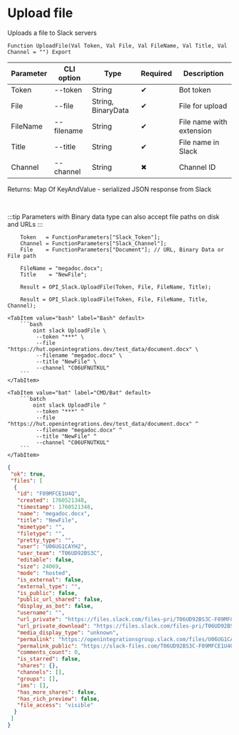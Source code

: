 ﻿---
sidebar_position: 2
description: Upload file and other functions to work with Slack in the Open Integration Package, a free open-source integration library for 1C:Enterprise 8, OneScript and CLI
keywords: [1C, 1С, 1С:Enterprise, 1С:Enterprise 8.3, API, Integration, Services, Exchange, OneScript, CLI, Slack]
---


# Upload file
 Uploads a file to Slack servers



`Function UploadFile(Val Token, Val File, Val FileName, Val Title, Val Channel = "") Export`

  | Parameter | CLI option | Type | Required | Description |
  |-|-|-|-|-|
  | Token | --token | String | &#x2714; | Bot token |
  | File | --file | String, BinaryData | &#x2714; | File for upload |
  | FileName | --filename | String | &#x2714; | File name with extension |
  | Title | --title | String | &#x2714; | File name in Slack |
  | Channel | --channel | String | &#x2716; | Channel ID |

  
  Returns:  Map Of KeyAndValue - serialized JSON response from Slack

<br/>

:::tip
Parameters with Binary data type can also accept file paths on disk and URLs
:::
<br/>


```bsl title="1C:Enterprise/OneScript code example"
    Token   = FunctionParameters["Slack_Token"];
    Channel = FunctionParameters["Slack_Channel"];
    File    = FunctionParameters["Document"]; // URL, Binary Data or File path

    FileName = "megadoc.docx";
    Title    = "NewFile";

    Result = OPI_Slack.UploadFile(Token, File, FileName, Title);

    Result = OPI_Slack.UploadFile(Token, File, FileName, Title, Channel);
```
 

 <Tabs>
  
    <TabItem value="bash" label="Bash" default>
        ```bash
            oint slack UploadFile \
             --token "***" \
             --file "https://hut.openintegrations.dev/test_data/document.docx" \
             --filename "megadoc.docx" \
             --title "NewFile" \
             --channel "C06UFNUTKUL"
        ```
    </TabItem>
  
    <TabItem value="bat" label="CMD/Bat" default>
        ```batch
            oint slack UploadFile ^
             --token "***" ^
             --file "https://hut.openintegrations.dev/test_data/document.docx" ^
             --filename "megadoc.docx" ^
             --title "NewFile" ^
             --channel "C06UFNUTKUL"
        ```
    </TabItem>
</Tabs>


```json title="Result"
{
 "ok": true,
 "files": [
  {
   "id": "F09MFCE1U4Q",
   "created": 1760521348,
   "timestamp": 1760521348,
   "name": "megadoc.docx",
   "title": "NewFile",
   "mimetype": "",
   "filetype": "",
   "pretty_type": "",
   "user": "U06UG1CAYH2",
   "user_team": "T06UD92BS3C",
   "editable": false,
   "size": 24069,
   "mode": "hosted",
   "is_external": false,
   "external_type": "",
   "is_public": false,
   "public_url_shared": false,
   "display_as_bot": false,
   "username": "",
   "url_private": "https://files.slack.com/files-pri/T06UD92BS3C-F09MFCE1U4Q/megadoc.docx",
   "url_private_download": "https://files.slack.com/files-pri/T06UD92BS3C-F09MFCE1U4Q/download/megadoc.docx",
   "media_display_type": "unknown",
   "permalink": "https://openintegrationsgroup.slack.com/files/U06UG1CAYH2/F09MFCE1U4Q/megadoc.docx",
   "permalink_public": "https://slack-files.com/T06UD92BS3C-F09MFCE1U4Q-0d45fbe1c2",
   "comments_count": 0,
   "is_starred": false,
   "shares": {},
   "channels": [],
   "groups": [],
   "ims": [],
   "has_more_shares": false,
   "has_rich_preview": false,
   "file_access": "visible"
  }
 ]
}
```
